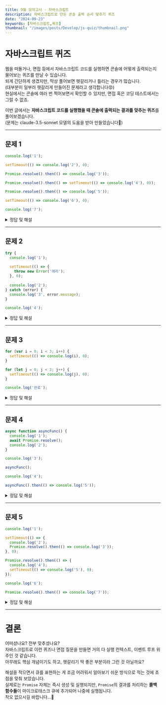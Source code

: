 ```yaml
---
title: 9월 모의고사 - 자바스크립트
description: 자바스크립트로 만든 콘솔 출력 순서 맞추기 퀴즈
date: "2024-09-23"
keywords: [자바스크립트,퀴즈]
thumbnail: "/images/posts/Develop/js-quiz/thumbnail.png"
---
```



# 자바스크립트 퀴즈

웹을 떠돌거나, 면접 등에서 자바스크립트 코드를 실행하면 콘솔에 어떻게 출력되는지 물어보는 퀴즈를 만날 수 있습니다.  
되게 간단하게 생겼지만, 막상 풀어보면 헷갈리거나 틀리는 경우가 많습니다.  
(대부분이 일부러 헷갈리게 만들어진 문제라고 생각합니다😡)   
현실에서는 콘솔에 여러 번 찍어보면서 확인할 수 있지만, 면접 혹은 코딩 테스트에서는 그럴 수 없죠.  

이번 글에서는 **자바스크립트 코드를 실행했을 때 콘솔에 출력되는 결과를 맞추는 퀴즈**를 풀어보겠습니다.  
(문제는 claude-3.5-sonnet 모델의 도움을 받아 만들었습니다🤗)

---

## 문제 1

```js
console.log('1');

setTimeout(() => console.log('2'), 0);

Promise.resolve().then(() => console.log('3'));

Promise.resolve().then(() => setTimeout(() => console.log('4'), 0));

Promise.resolve().then(() => console.log('5'));

setTimeout(() => console.log('6'), 0);

console.log('7');
```

<details>
  <summary>정답 및 해설</summary>

  ```bash
  1
  7
  3
  5
  2
  6
  4
  ```

  1. 코드가 차례대로 실행되어 `1`이 출력됩니다.
  2. `console.log('2')`는 당장 실행되지 않고 태스크 큐에 추가됩니다.  
  현재 태스크 큐: `[2출력]`  
  현재 마이크로태스크 큐: `[]`
  3. `console.log('3')`은 당장 실행되지 않고 마이크로태스크 큐에 추가됩니다. 
  현재 태스크 큐: `[2출력]`  
  현재 마이크로태스크 큐: `[3출력]`
  4. `setTimeout(() => console.log('4'), 0)`은 당장 실행되지 않고 마이크로 태스크 큐에 추가됩니다.   
  현재 태스크 큐: `[2출력]`  
  현재 마이크로태스크 큐: `[3출력, setTimeout(4출력)]`
  5. `console.log('5')`는 당장 실행되지 않고 마이크로태스크 큐에 추가됩니다.  
  현재 태스크 큐: `[2출력]`  
  현재 마이크로태스크 큐: `[3출력, setTimeout(4출력), 5출력]`
  6. `console.log('6')`은 당장 실행되지 않고 태스크 큐에 추가됩니다.  
  현재 태스크 큐: `[2출력, 6출력]`  
  현재 마이크로태스크 큐: `[3출력, setTimeout(4출력), 5출력]`
  7. 콘솔에 `7`이 출력됩니다.
  8. 콜 스택이 비었으니 마이크로태스크 큐에 있는 코드부터 콜 스택으로 이동하여 실행됩니다.  
  현재 태스크 큐: `[2출력, 6출력]`  
  현재 마이크로태스크 큐: `[3출력, setTimeout(4출력), 5출력]`
  9. 콘솔에 `3`이 출력됩니다.
  10. `setTimeout(4출력)`이 실행되어 `4출력`이 태스크 큐에 추가됩니다.  
  현재 태스크 큐: `[2출력, 6출력, 4출력]`  
  현재 마이크로태스크 큐: `[5출력]`
  11. 콘솔에 `5`가 출력됩니다.
  12. 이제 태스크 큐에 있는 코드가 콜 스택으로 이동하여 실행됩니다.  
  현재 태스크 큐: `[2출력, 6출력, 4출력]`  
  13. 콘솔에 `2`가 출력됩니다.
  14. 콘솔에 `6`이 출력됩니다.
  15. 콘솔에 `4`가 출력됩니다.
  
  #### 해설

  이 문제는 자바스크립트의 이벤트 루프와 태스크 큐, 마이크로태스크 큐에 대해 이해하고 있는지 묻는 문제입니다.  
  일단 **비동기 코드는 콜 스택이 비워진 후에 실행된다**는 것을 알고 있어야 접근할 수 있습니다.  
  또한, 조금 더 상세하게 **마이크로태스크 큐가 태스크 큐보다 우선순위가 높다**는 것을 알고 있어야 하며,  
  **`setTimeout`과 `Promise`가 각각 어디에 속하는지** 알고 있어야 풀 수 있습니다.

</details>

---

## 문제 2

```js
try {
  console.log('1');
  
  setTimeout(() => {
    throw new Error('에러');
  }, 0);
  
  console.log('2');
} catch (error) {
  console.log('3', error.message);
}

console.log('4');
```

<details>
  <summary>정답 및 해설</summary>

  ```bash
  1
  2
  4
  Uncaught Error
  ```

  1. 차례대로 코드가 실행되어 `1`이 출력됩니다.
  2. `setTimeout`의 콜백 함수는 당장 실행되지 않고 태스크 큐에 추가됩니다.
  3. 콘솔에 `2`가 출력됩니다.
  3. 콘솔에 `4`가 출력됩니다.
  4. 콜 스택이 비었으니 태스크 큐에 있는 코드가 콜 스택으로 이동하여 실행됩니다.  
  이때 에러가 발생하나, `try-catch` 블록은 이미 실행 컨텍스트에서 제거되었으므로 에러가 잡히지 않습니다.  

  #### 해설

  문제 1의 심화 버전이라고 할 수 있을 것 같습니다.  
  비동기 코드가 태스크 큐에 추가되는 것은 문제 1과 동일하지만, 그게 에러라면...?  
  안타깝게도 `try-catch` 블록이 이미 실행 컨텍스트에서 제거된 후에 에러가 발생하기 때문에 에러가 잡히지 않습니다.  
  따라서 `console.log('3', error.message)`는 실행되지 않습니다.

</details>

---

## 문제 3

```js
for (var i = 0; i < 3; i++) {
  setTimeout(() => console.log(i), 0);
}

for (let j = 0; j < 3; j++) {
  setTimeout(() => console.log(j), 0);
}

console.log('완료');
```

<details>
  <summary>정답 및 해설</summary>

  ```bash
  완료
  3
  3
  3
  0
  1
  2
  ```

  1. 반복문 내부의 `setTimeout`은 당장 실행되지 않고 태스크 큐에 추가됩니다.  
  2. 콘솔에 `완료`가 출력됩니다.
  3. 콜 스택이 비었으니 태스크 큐에 있는 코드가 콜 스택으로 이동하여 실행됩니다.  
  4. 콘솔에 `3`이 세 번 출력됩니다.
  5. 콘솔에 `0`, `1`, `2`가 출력됩니다.

  #### 해설

  이 문제는 `var`와 `let`의 차이를 이해하고 있는지 묻는 문제입니다.  
  (저는 `var`로 선언된 것을 알아채지 못해 틀렸습니다🥲)  

  `var`는 함수 스코프를 가지므로 전역 변수 `i`가 선언됩니다.  
  따라서 세 개의 `setTimeout` 콜백 함수가 모두 동일한 변수 `i`를 참조하게 됩니다.  
  `i`는 반복문이 끝나면 3이 되므로 세 개의 `setTimeout` 콜백 함수가 모두 `3`을 출력합니다.  

  반면, `let`은 블록 스코프를 가지므로 각각 다른 변수 `j`를 참조하게 됩니다.  
  따라서 세 개의 `setTimeout` 콜백 함수가 각각 `0`, `1`, `2`를 출력합니다.  
</details>

---

## 문제 4

```js
async function asyncFunc() {
  console.log('1');
  await Promise.resolve();
  console.log('2');
}

console.log('3');

asyncFunc();

console.log('4');

asyncFunc().then(() => console.log('5'));
```

<details>
  <summary>정답 및 해설</summary>

  ```bash
  3
  1
  4
  1
  2
  2
  5
  ```

  1. 콘솔에 `3`이 출력됩니다.
  2. `asyncFunc` 함수가 호출되어 콘솔에 `1`이 출력됩니다.
  3. `await`로 인해 현재 실행 중인 `asyncFunc`의 실행이 일시 중단되고, 자바스크립트 엔진은 다른 작업을 처리할 수 있도록 제어를 반환합니다.  
     `asyncFunc`는 `Promise`가 해결될 때까지 기다립니다.(마이크로태스크 큐에 추가) 기다리는 동안 원래의 실행 환경으로 돌아갑니다.
  4. 콘솔에 `4`가 출력됩니다.
  5. `asyncFunc` 함수가 다시 호출되어 콘솔에 `1`이 출력됩니다.
  6. `await`로 인해 현재 실행 중인 `asyncFunc`의 실행이 일시 중단되고 마이크로태스크 큐에 `Promise`가 추가됩니다. 자바스크립트 엔진은 다른 작업을 처리할 수 있도록 제어를 반환합니다.  
  7. 이제 콜 스택이 비었으니 마이크로태스크 큐에 있는 코드가 콜 스택으로 이동하여 실행됩니다.  
  8. 첫 번째 `asyncFunc`의 `await`가 해결되어 `await` 아래에 있던 `2`가 출력됩니다.  
  9. 두 번째 `asyncFunc`의 `await`가 해결되어 `await` 아래에 있던 `2`가 출력됩니다.  
  10. `asyncFunc().then(() => console.log('5'));`의 `then` 핸들러가 실행되어 콘솔에 `5`가 출력됩니다.


  #### 해설

  이 문제는 `async/await`의 동작 방식을 이해하고 있는지 묻는 문제입니다.  

  `async/await`은 비동기 코드를 동기적으로 작성할 수 있게 해주는 문법입니다.  
  `await` 키워드는 현재 실행 중인 함수의 실행을 일시 중단하고, 비동기 코드가 해결될 때까지 기다립니다.  
  여기서 뽀인트는 **`await`를 만나면 함수의 실행이 일시 중단되고, 다른 작업을 처리할 수 있도록 제어를 반환한다**는 점입니다.

</details>

---

## 문제 5

```js
console.log('1');

setTimeout(() => {
  console.log('2');
  Promise.resolve().then(() => console.log('3'));
}, 0);

Promise.resolve().then(() => {
  console.log('4');
  setTimeout(() => console.log('5'), 0);
});

console.log('6');

Promise.resolve().then(() => console.log('7'));
```

<details>
  <summary>정답 및 해설</summary>

  ```bash
  1
  6
  4
  7
  2
  3
  5
  ```

  1. 콘솔에 `1`이 출력됩니다.
  2. `setTimeout`의 콜백 함수는 당장 실행되지 않고 태스크 큐에 추가됩니다.  
  현재 태스크 큐: `[setTimeout(2출력 후 Promise.then(3출력))]`  
  현재 마이크로태스크 큐: `[]`
  3. `Promise`의 `then` 핸들러는 당장 실행되지 않고 마이크로태스크 큐에 추가됩니다.  
  현재 태스크 큐: `[setTimeout(2출력 후 Promise.then(3출력))]`  
  현재 마이크로태스크 큐: `[Promise.then(4출력 후 setTimeout(5출력))]`
  5. 콘솔에 `6`이 출력됩니다.
  6. `Promise`의 `then` 핸들러는 당장 실행되지 않고 마이크로태스크 큐에 추가됩니다.  
  현재 태스크 큐: `[setTimeout(2출력 후 Promise.then(3출력))]`  
  현재 마이크로태스크 큐: `[Promise.then(4출력 후 setTimeout(5출력)), Promise.then(7출력)]`
  7. 콜 스택이 비었으니 마이크로태스크 큐에 있는 코드가 콜 스택으로 이동하여 실행됩니다.
  8. 첫 번째 `Promise.then(4출력 후 setTimeout(5출력))`이 실행되어 콘솔에 `4`가 출력됩니다. `setTimeout(5출력)`은 당장 실행되지 않고 태스크 큐에 추가됩니다.  
  현재 태스크 큐: `[setTimeout(2출력 후 Promise.then(3출력)), setTimeout(5출력)]`  
  현재 마이크로태스크 큐: `[Promise.then(7출력)]`
  9. 두 번째 `Promise.then(7출력)`이 실행되어 콘솔에 `7`이 출력됩니다.
  현재 태스크 큐: `[setTimeout(2출력 후 Promise.then(3출력)), setTimeout(5출력)]`  
  현재 마이크로태스크 큐: `[]`
  10. 콜 스택이 비었으니 태스크 큐에 있는 코드가 콜 스택으로 이동하여 실행됩니다.
  11. 먼저 `setTimeout(2출력 후 Promise.then(3출력))`의 콜백 함수가 실행되어 우선 콘솔에 `2`가 출력됩니다.  
  12. 그 다음 `Promise.then(3출력)`을 마이크로태스크 큐에 추가하고 콜 스택이 비워집니다.  
  현재 태스크 큐: `[setTimeout(5출력)]`  
  현재 마이크로태스크 큐: `[Promise.then(3출력)]`
  13. 콜 스택이 비었으니 마이크로태스크 큐에 있는 `Promise.then(3출력)`가 콜 스택으로 이동하여 실행됩니다. 콘솔에 `3`이 출력됩니다.  
  현재 태스크 큐: `[setTimeout(5출력)]`  
  현재 마이크로태스크 큐: `[]`
  14. 마지막으로 `setTimeout(5출력)`의 콜백 함수가 실행되어 콘솔에 `5`가 출력됩니다.
  

  #### 해설

  이 문제는 좀 더럽네요...  
  차근차근 코드를 읽으면서 얘는 마이크로태스크 큐에 넣고, 얘는 태스크 큐에 넣고, 콜 스택으로 보내면서 콘솔에 출력되는 순서를 확인해 보면 됩니다.  
  위의 문제들과 비교했을 때, 새로운 개념이 나오는 문제는 아니고 코드를 읽는 능력을 묻는 문제라고 생각합니다.  

  조금 헷갈리는 부분은 `2` → `3` → `5` 순서인데, 콜 스택이 비었을 때 작업을 **하나씩** 콜 스택으로 가져와 실행한다는 점을 알고 있다면 도움이 될 것 같습니다.  
  `2`가 출력되고 `Promise.then(3출력)`이 마이크로태스크 큐에 추가되면서 콜 스택의 `setTimeout` 콜백은 작업을 종료합니다. 즉, 콜 스택이 비워지게 됩니다.  
  이후 콜 스택이 비었으니 마이크로태스크 큐에 있는 `Promise.then(3출력)`이 콜 스택으로 이동하여 실행되어 콘솔에 `3`이 출력됩니다.  
  `5`를 출력하는 `setTimeout` 콜백은 태스크 큐에 추가되어 있으므로 우선순위가 낮아 가장 마지막에 출력됩니다.
  
</details>

---

# 결론

어떠셨나요? 전부 맞추셨나요?  
자바스크립트로 이런 퀴즈나 면접 질문을 만들면 거의 다 실행 컨텍스트, 이벤트 루프 위주인 것 같습니다.  
아무래도 핵심 개념이기도 하고, 헷갈리기 딱 좋은 부분이라 그런 것 아닐까요?  

해설을 적으면서 큐를 표현하는 게 조금 어려워서 알아보기 쉬운 방식으로 적는 것에 초점을 맞춰 보았습니다.  
실제로는 `Promise` 자체는 즉시 생성 및 실행되지만, `Promise`의 결과를 처리하는 **콜백 함수들**이 마이크로태스크 큐에 추가되어 나중에 실행됩니다.  
착오 없으시길 바랍니다...🤗



